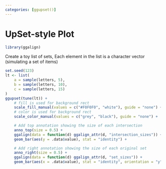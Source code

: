 ```yaml
---
categories: [ggupset()]
---
```


# UpSet-style Plot

```r
library(ggalign)
```

Create a toy list of sets, Each element in the list is a character vector (simulating a set of items)
```r
set.seed(123)
lt <- list(
    a = sample(letters, 5),
    b = sample(letters, 10),
    c = sample(letters, 15)
)
ggupset(tune(lt)) +
    # fill is used for background rect
    scale_fill_manual(values = c("#F0F0F0", "white"), guide = "none") +
    # color is used for background rect
    scale_color_manual(values = c("grey", "black"), guide = "none") +

    # Add top annotation showing the size of each intersection
    anno_top(size = 0.5) +
    ggalign(data = function(d) ggalign_attr(d, "intersection_sizes")) +
    geom_bar(aes(y = .data$value), stat = "identity") +

    # Add right annotation showing the size of each original set
    anno_right(size = 0.5) +
    ggalign(data = function(d) ggalign_attr(d, "set_sizes")) +
    geom_bar(aes(x = .data$value), stat = "identity", orientation = "y")
```
